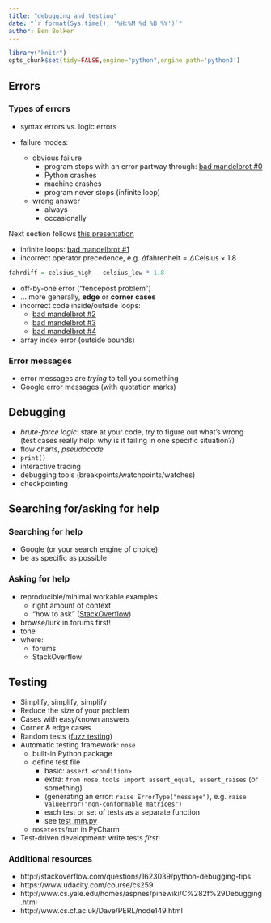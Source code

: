 ```yaml
---
title: "debugging and testing"
date: "`r format(Sys.time(), '%H:%M %d %B %Y')`"
author: Ben Bolker
---
```


```r
library("knitr")
opts_chunk$set(tidy=FALSE,engine="python",engine.path='python3')
```

## Errors

### Types of errors

* syntax errors vs. logic errors

* failure modes:
    * obvious failure
        * program stops with an error partway through: [bad mandelbrot #0](../code/mandelbrot/noinit.py)
        * Python crashes
        * machine crashes
		* program never stops (infinite loop)
    * wrong answer
	    * always
        * occasionally

Next section follows [this presentation](http://space.wccnet.edu/~pmillis/cps120/presentations/program_logic_errs.ppt)

* infinite loops: [bad mandelbrot #1](../code/mandelbrot_infloop.py)
* incorrect operator precedence, e.g. $\Delta \textrm{fahrenheit} = \Delta \textrm{Celsius} \times 1.8$
```r
fahrdiff = celsius_high - celsius_low * 1.8
```
* off-by-one error ("fencepost problem")
* ... more generally, **edge** or **corner cases**
* incorrect code inside/outside loops: 
   * [bad mandelbrot #2](../code/mandelbrot_badloop1.py)
   * [bad mandelbrot #3](../code/mandelbrot_badloop2.py)
   * [bad mandelbrot #4](../code/mandelbrot_badloop3.py)
* array index error (outside bounds)

### Error messages

* error messages are *trying* to tell you something
* Google error messages (with quotation marks)

## Debugging

* *brute-force logic*: stare at your code, try to figure out what's wrong    
(test cases really help: why is it failing in one specific situation?)
* flow charts, *pseudocode*
* `print()`
* interactive tracing
* debugging tools (breakpoints/watchpoints/watches)
* checkpointing

## Searching for/asking for help

### Searching for help

* Google (or your search engine of choice)
* be as specific as possible

### Asking for help

* reproducible/minimal workable examples
    * right amount of context
	* "how to ask" ([StackOverflow](http://stackoverflow.com/help/how-to-ask))
* browse/lurk in forums first!
* tone
* where:
    * forums
    * StackOverflow

## Testing

* Simplify, simplify, simplify
* Reduce the size of your problem
* Cases with easy/known answers
* Corner & edge cases
* Random tests ([fuzz testing](http://en.wikipedia.org/wiki/Fuzz_testing))
* Automatic testing framework: `nose`
    * built-in Python package
	* define test file
	    * basic: `assert <condition>`
	    * extra: `from nose.tools import assert_equal, assert_raises` (or something)
		* (generating an error: `raise ErrorType("message")`, e.g. `raise ValueError("non-conformable matrices")`
		* each test or set of tests as a separate function
		* see [test_mm.py](../code/test_mm.py)
	* `nosetests`/run in PyCharm
* Test-driven development: write tests *first*!	

### Additional resources

* http://stackoverflow.com/questions/1623039/python-debugging-tips
* https://www.udacity.com/course/cs259
* http://www.cs.yale.edu/homes/aspnes/pinewiki/C%282f%29Debugging.html
* http://www.cs.cf.ac.uk/Dave/PERL/node149.html


